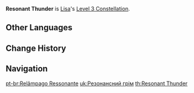 {{Constellation Infobox
|image       = Constellation Resonant Thunder.png
|description = Increases the Level of [[Lightning Rose]] by 3.<br />Maximum upgrade level is 15.
|level       = 3
|character   = Lisa
|utility1    = Talent Level Increase
|utility2    = Elemental Burst Level Increase
}}
'''Resonant Thunder''' is [[Lisa]]'s [[Level 3 Constellation]].
<!--
==Gameplay Notes==
-->

==Other Languages==
{{Other Languages
|en      = Resonant Thunder
|zhs     = 谐振的雷光
|zhs_rm  = Xiézhèn de léi guāng
|zht     = 諧振的雷光
|zht_rm  = Xiézhèn de léi guāng
|zh_tl   = Resonant Thunder
|ja      = 共振の雷光
|ja_rm   = Kyoushin no Raikou
|ja_tl   = Resonant Lightning
|ko      = 공명의 뇌광
|ko_rm   = Gongmyeong-ui Noegwang
|ko_tl   = Resonant Lightning
|es      = Trueno resonante
|es_tl   = Resonant Thunder
|fr      = Tonnerre résonant
|fr_tl   = Resonant Thunder
|ru      = Резонанс цепи
|ru_tl   = 
|th      = Resonant Thunder
|vi      = Sấm Sét Cộng Hưởng
|vi_tl   = Resonant Thunder
|de      = Resonanzdonner
|de_tl   = Response Thunder
|id      = Resonant Thunder
|pt      = Relâmpago Ressonante
|pt_tl   = Resonant Thunder
}}

==Change History==
{{Change History|1.0}}

==Navigation==
{{Talent Navbox|Lisa}}
[[pt-br:Relâmpago Ressonante]]
[[uk:Резонансний грім]]
[[th:Resonant Thunder]]